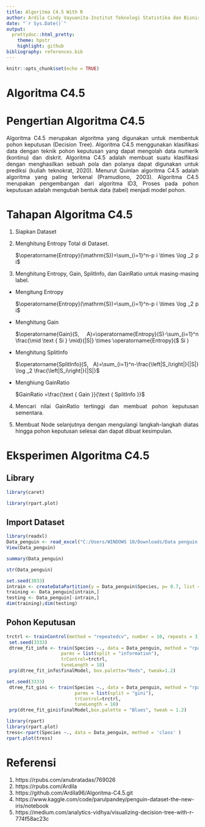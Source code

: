 ```yaml
---
title: Algoritma C4.5 With R
author: Ardila Cindy Vayuanita-Institut Teknologi Statistika dan Bisnis Muhammadiyah
date: "`r Sys.Date()`"
output:
  prettydoc::html_pretty:
    theme: hpstr
    highlight: github
bibliography: references.bib
---
```


```{=html}
<style>
body{
text-align: justify}
</style>
```
```r
knitr::opts_chunk$set(echo = TRUE)
```


# Algoritma C4.5

# Pengertian Algoritma C4.5
Algoritma C4.5 merupakan algoritma yang digunakan untuk membentuk pohon keputusan (Decision Tree). Algoritma C4.5 menggunakan klasifikasi data dengan teknik pohon keputusan yang dapat mengolah data numerik (kontinu) dan diskrit. 
Algoritma C4.5 adalah membuat suatu klasifikasi dengan menghasilkan sebuah pola dan polanya dapat digunakan untuk prediksi (kuliah teknokrat, 2020).
Menurut Quinlan algoritma C4.5 adalah algoritma yang paling terkenal (Pramudiono, 2003).
Algoritma C4.5 merupakan pengembangan dari algoritma ID3, Proses pada pohon keputusan adalah mengubah bentuk data (tabel) menjadi model pohon.

# Tahapan Algoritma C4.5
1. Siapkan Dataset

2. Menghitung Entropy Total di Dataset.

   $\operatorname{Entropy}(\mathrm{S})=\sum_{i=1}^n-p i \times \log _2 p i$

3. Menghitung Entropy, Gain, SplitInfo, dan GainRatio untuk masing-masing label.

- Mengitung Entropy

  $\operatorname{Entropy}(\mathrm{S})=\sum_{i=1}^n-p i \times \log _2 p i$

- Menghitung Gain

  $\operatorname{Gain}(S, A)=\operatorname{Entropy}(S)-\sum_{i=1}^n \frac{\mid \text   { Si } \mid}{|S|} \times \operatorname{Entropy}($ Si $)$

- Menghitung SplitInfo

  $\operatorname{SplitInfo}(S, A)=\sum_{i=1}^n-\frac{\left|S_i\right|}{|S|} \log _2   \frac{\left|S_i\right|}{|S|}$

- Menghiung GainRatio

  $GainRatio =\frac{\text { Gain }}{\text { SplitInfo }}$

4. Mencari  nilai GainRatio tertinggi dan membuat pohon keputusan sementara. 

5. Membuat Node selanjutnya dengan mengulangi langkah-langkah diatas hingga pohon keputusan selesai dan dapat dibuat kesimpulan.

# Eksperimen Algoritma C4.5
## Library
```r
library(caret)
```

```r
library(rpart.plot)
```

## Import Dataset
```r
library(readxl)
Data_penguin <- read_excel("C:/Users/WINDOWS 10/Downloads/Data penguin.xlsx")
View(Data_penguin)
```

```r
summary(Data_penguin)
```

```r
str(Data_penguin)
```

```r
set.seed(3033)
intrain <- createDataPartition(y = Data_penguin$Species, p= 0.7, list = FALSE)
training <- Data_penguin[intrain,]
testing <- Data_penguin[-intrain,]
dim(training);dim(testing)
```

## Pohon Keputusan

```r
trctrl <- trainControl(method = "repeatedcv", number = 10, repeats = 3)
 set.seed(3333)
 dtree_fit_info <- train(Species ~., data = Data_penguin, method = "rpart",
                    parms = list(split = "information"),
                    trControl=trctrl,
                    tuneLength = 10)
 prp(dtree_fit_info$finalModel, box.palette="Reds", tweak=1.2)
```
```r
set.seed(3333)
 dtree_fit_gini <- train(Species ~., data = Data_penguin, method = "rpart",
                         parms = list(split = "gini"),
                         trControl=trctrl,
                         tuneLength = 10)
 prp(dtree_fit_gini$finalModel,box.palette = "Blues", tweak = 1.2)

```



```r
library(rpart)
library(rpart.plot)
tress<-rpart(Species ~., data = Data_penguin, method = 'class' )                  
rpart.plot(tress)
```




# Referensi
1. https://rpubs.com/anubratadas/769026
2. https://rpubs.com/Ardila
3. https://github.com/Ardila96/Algoritma-C4.5.git
4. https://www.kaggle.com/code/parulpandey/penguin-dataset-the-new-iris/notebook
5. https://medium.com/analytics-vidhya/visualizing-decision-tree-with-r-774f58ac23c

